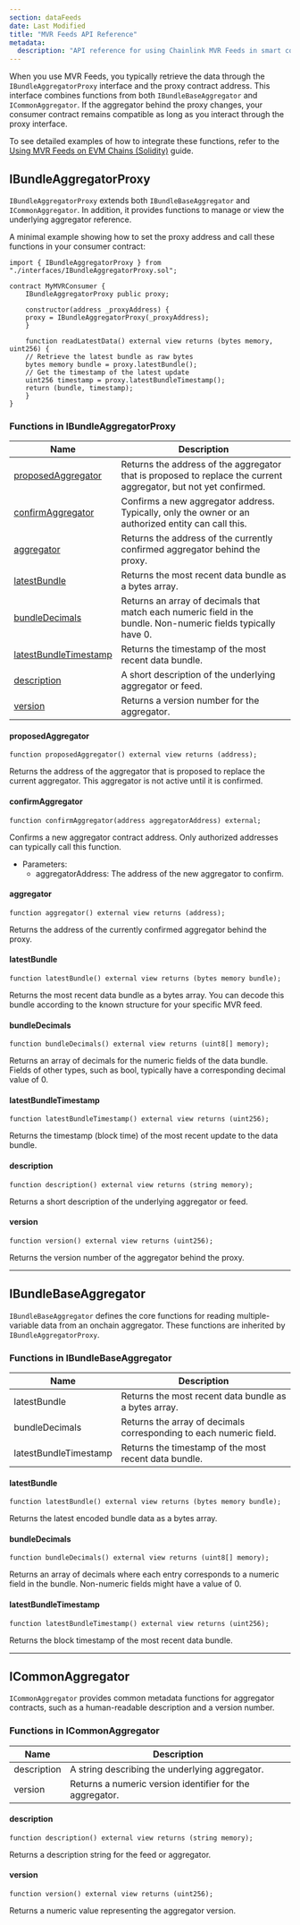 ```yaml
---
section: dataFeeds
date: Last Modified
title: "MVR Feeds API Reference"
metadata:
  description: "API reference for using Chainlink MVR Feeds in smart contracts."
---
```



When you use MVR Feeds, you typically retrieve the data through the `IBundleAggregatorProxy` interface and the proxy contract address. This interface combines functions from both `IBundleBaseAggregator` and `ICommonAggregator`. If the aggregator behind the proxy changes, your consumer contract remains compatible as long as you interact through the proxy interface.

To see detailed examples of how to integrate these functions, refer to the [Using MVR Feeds on EVM Chains (Solidity)](/data-feeds/mvr-feeds/guides/evm-solidity) guide.

## IBundleAggregatorProxy

`IBundleAggregatorProxy` extends both `IBundleBaseAggregator` and `ICommonAggregator`. In addition, it provides functions to manage or view the underlying aggregator reference.

A minimal example showing how to set the proxy address and call these functions in your consumer contract:

```solidity
import { IBundleAggregatorProxy } from "./interfaces/IBundleAggregatorProxy.sol";

contract MyMVRConsumer {
    IBundleAggregatorProxy public proxy;

    constructor(address _proxyAddress) {
    proxy = IBundleAggregatorProxy(_proxyAddress);
    }

    function readLatestData() external view returns (bytes memory, uint256) {
    // Retrieve the latest bundle as raw bytes
    bytes memory bundle = proxy.latestBundle();
    // Get the timestamp of the latest update
    uint256 timestamp = proxy.latestBundleTimestamp();
    return (bundle, timestamp);
    }
}
```

### Functions in IBundleAggregatorProxy

| Name                                            | Description                                                                                                      |
| ----------------------------------------------- | ---------------------------------------------------------------------------------------------------------------- |
| [proposedAggregator](#proposedaggregator)       | Returns the address of the aggregator that is proposed to replace the current aggregator, but not yet confirmed. |
| [confirmAggregator](#confirmaggregator)         | Confirms a new aggregator address. Typically, only the owner or an authorized entity can call this.              |
| [aggregator](#aggregator)                       | Returns the address of the currently confirmed aggregator behind the proxy.                                      |
| [latestBundle](#latestbundle)                   | Returns the most recent data bundle as a bytes array.                                                            |
| [bundleDecimals](#bundledecimals)               | Returns an array of decimals that match each numeric field in the bundle. Non-numeric fields typically have 0.   |
| [latestBundleTimestamp](#latestbundletimestamp) | Returns the timestamp of the most recent data bundle.                                                            |
| [description](#description)                     | A short description of the underlying aggregator or feed.                                                        |
| [version](#version)                             | Returns a version number for the aggregator.                                                                     |

#### proposedAggregator

```solidity
function proposedAggregator() external view returns (address);
```

Returns the address of the aggregator that is proposed to replace the current aggregator. This aggregator is not active until it is confirmed.

#### confirmAggregator

```solidity
function confirmAggregator(address aggregatorAddress) external;
```

Confirms a new aggregator contract address. Only authorized addresses can typically call this function.

- Parameters:
  - aggregatorAddress: The address of the new aggregator to confirm.

#### aggregator

```solidity
function aggregator() external view returns (address);
```

Returns the address of the currently confirmed aggregator behind the proxy.

#### latestBundle

```solidity
function latestBundle() external view returns (bytes memory bundle);
```

Returns the most recent data bundle as a bytes array. You can decode this bundle according to the known structure for your specific MVR feed.

#### bundleDecimals

```solidity
function bundleDecimals() external view returns (uint8[] memory);
```

Returns an array of decimals for the numeric fields of the data bundle. Fields of other types, such as bool, typically have a corresponding decimal value of 0.

#### latestBundleTimestamp

```solidity
function latestBundleTimestamp() external view returns (uint256);
```

Returns the timestamp (block time) of the most recent update to the data bundle.

#### description

```solidity
function description() external view returns (string memory);
```

Returns a short description of the underlying aggregator or feed.

#### version

```solidity
function version() external view returns (uint256);
```

Returns the version number of the aggregator behind the proxy.

---

## IBundleBaseAggregator

`IBundleBaseAggregator` defines the core functions for reading multiple-variable data from an onchain aggregator. These functions are inherited by `IBundleAggregatorProxy`.

### Functions in IBundleBaseAggregator

| Name                  | Description                                                        |
| --------------------- | ------------------------------------------------------------------ |
| latestBundle          | Returns the most recent data bundle as a bytes array.              |
| bundleDecimals        | Returns the array of decimals corresponding to each numeric field. |
| latestBundleTimestamp | Returns the timestamp of the most recent data bundle.              |

#### latestBundle

```solidity
function latestBundle() external view returns (bytes memory bundle);
```

Returns the latest encoded bundle data as a bytes array.

#### bundleDecimals

```solidity
function bundleDecimals() external view returns (uint8[] memory);
```

Returns an array of decimals where each entry corresponds to a numeric field in the bundle. Non-numeric fields might have a value of 0.

#### latestBundleTimestamp

```solidity
function latestBundleTimestamp() external view returns (uint256);
```

Returns the block timestamp of the most recent data bundle.

---

## ICommonAggregator

`ICommonAggregator` provides common metadata functions for aggregator contracts, such as a human-readable description and a version number.

### Functions in ICommonAggregator

| Name        | Description                                              |
| ----------- | -------------------------------------------------------- |
| description | A string describing the underlying aggregator.           |
| version     | Returns a numeric version identifier for the aggregator. |

#### description

```solidity
function description() external view returns (string memory);
```

Returns a description string for the feed or aggregator.

#### version

```solidity
function version() external view returns (uint256);
```

Returns a numeric value representing the aggregator version.
